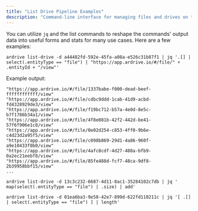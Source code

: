 ```yaml
---
title: "List Drive Pipeline Examples"
description: "Command-line interface for managing files and drives on the Ardrive platform"
---
```


You can utilize `jq` and the list commands to reshape the commands' output data into useful forms and stats for many use cases. Here are a few examples:

<a id="get-share-links"></a>

```shell
ardrive list-drive -d a44482fd-592e-45fa-a08a-e526c31b87f1 | jq '.[] | select(.entityType == "file") | "https://app.ardrive.io/#/file/" + .entityId + "/view"'
```

Example output:

```shell
"https://app.ardrive.io/#/file/1337babe-f000-dead-beef-ffffffffffff/view"
"https://app.ardrive.io/#/file/cdbc9ddd-1cab-41d9-acbd-fd4328929de3/view"
"https://app.ardrive.io/#/file/f19bc712-b57a-4e0d-8e5c-b7f1786b34a1/view"
"https://app.ardrive.io/#/file/4f8e081b-42f2-442d-be41-57f6f906e1c8/view"
"https://app.ardrive.io/#/file/0e02d254-c853-4ff0-9b6e-c4d23d2a95f5/view"
"https://app.ardrive.io/#/file/c098b869-29d1-4a86-960f-a9e10433f0b0/view"
"https://app.ardrive.io/#/file/4afc8cdf-4d27-408a-bfb9-0a2ec21eebf8/view"
"https://app.ardrive.io/#/file/85fe488d-fcf7-48ca-9df8-2b39958bbf15/view"
...
```

<a id="get-total-size"></a>

```shell
ardrive list-drive -d 13c3c232-6687-4d11-8ac1-35284102c7db | jq ' map(select(.entityType == "file") | .size) | add'
```

<a id="get-file-count"></a>

```shell
ardrive list-drive -d 01ea6ba3-9e58-42e7-899d-622fd110211c | jq '[ .[] | select(.entityType == "file") ] | length'
```